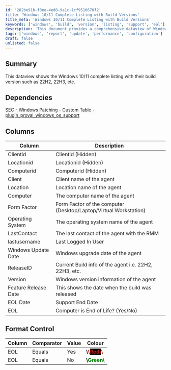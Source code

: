 ```yaml
---
id: '282be91b-f8ee-4ed8-9a1c-1cf9510678f2'
title: 'Windows 10/11 Complete Listing with Build Versions'
title_meta: 'Windows 10/11 Complete Listing with Build Versions'
keywords: ['windows', 'build', 'version', 'listing', 'support', 'eol']
description: 'This document provides a comprehensive dataview of Windows 10 and 11 systems, detailing their build versions such as 22H2 and 22H3. It includes essential information about each computer, including client details, operating system, last contact, and end-of-life status.'
tags: ['windows', 'report', 'update', 'performance', 'configuration']
draft: false
unlisted: false
---
```

## Summary

This dataview shows the Windows 10/11 complete listing with their build version such as 22H2, 22H3, etc.

## Dependencies

[SEC - Windows Patching - Custom Table - plugin_proval_windows_os_support](https://proval.itglue.com/DOC-5078775-7780690)

## Columns

| Column            | Description                                       |
|-------------------|---------------------------------------------------|
| Clientid          | Clientid (Hidden)                                |
| Locationid        | Locationid (Hidden)                              |
| Computerid        | Computerid (Hidden)                              |
| Client            | Client name of the agent                         |
| Location          | Location name of the agent                       |
| Computer          | The computer name of the agent                   |
| Form Factor       | Form Factor of the computer (Desktop/Laptop/Virtual Workstation) |
| Operating System   | The operating system name of the agent           |
| LastContact       | The last contact of the agent with the RMM      |
| lastusername      | Last Logged In User                              |
| Windows Update Date | Windows upgrade date of the agent                |
| ReleaseID        | Current Build info of the agent i.e. 22H2, 22H3, etc. |
| Version           | Windows version information of the agent         |
| Feature Release Date | This shows the date when the build was released |
| EOL Date          | Support End Date                                 |
| EOL               | Computer is End of Life? (Yes/No)               |

## Format Control

| Column | Comparator | Value | Colour |
|--------|------------|-------|--------|
| EOL    | Equals     | Yes   | **\\<span style="color: rgb(178, 34, 34);">\\<span style="background-color: rgb(0, 0, 0);">Red\\</span>\\</span>** |
| EOL    | Equals     | No    | **\\<span style="color: rgb(0, 128, 0);">Green\\</span>** |













